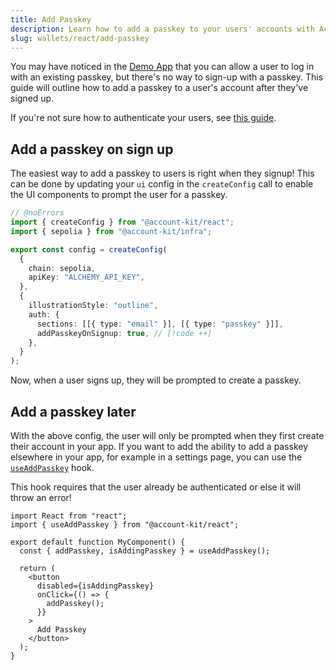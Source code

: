 ```yaml
---
title: Add Passkey
description: Learn how to add a passkey to your users' accounts with Account Kit.
slug: wallets/react/add-passkey
---
```


You may have noticed in the [Demo App](https://demo.alchemy.com/) that you can allow a user to log in with an existing passkey, but there's no way to sign-up with a passkey. This guide will outline
how to add a passkey to a user's account after they've signed up.

If you're not sure how to authenticate your users, see [this guide](/wallets/react/getting-started).

## Add a passkey on sign up

The easiest way to add a passkey to users is right when they signup! This can be done by updating your `ui` config in the `createConfig` call to enable the UI components to prompt the user for a passkey.

```ts twoslash [config.ts]
// @noErrors
import { createConfig } from "@account-kit/react";
import { sepolia } from "@account-kit/infra";

export const config = createConfig(
  {
    chain: sepolia,
    apiKey: "ALCHEMY_API_KEY",
  },
  {
    illustrationStyle: "outline",
    auth: {
      sections: [[{ type: "email" }], [{ type: "passkey" }]],
      addPasskeyOnSignup: true, // [!code ++]
    },
  }
);
```

Now, when a user signs up, they will be prompted to create a passkey.

## Add a passkey later

With the above config, the user will only be prompted when they first create their account in your app. If you want to add the ability to add a passkey elsewhere in your app, for example in a settings page, you can use the [`useAddPasskey`](/wallets/reference/account-kit/react/hooks/useAddPasskey) hook.

<Warning>
  This hook requires that the user already be authenticated or else it will
  throw an error!
</Warning>

```tsx twoslash
import React from "react";
import { useAddPasskey } from "@account-kit/react";

export default function MyComponent() {
  const { addPasskey, isAddingPasskey } = useAddPasskey();

  return (
    <button
      disabled={isAddingPasskey}
      onClick={() => {
        addPasskey();
      }}
    >
      Add Passkey
    </button>
  );
}
```
